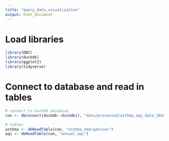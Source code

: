 ```yaml
---
title: "query_data_visualization"
output: html_document
---
```


# Load libraries
```r
library(DBI)
library(duckdb)
library(ggplot2)
library(tidyverse)
```

# Connect to database and read in tables
```r
# connect to DuckDB database
con <- dbConnect(duckdb::duckdb(), "data/processed/asthma_aqi_data_2020_2022.duckdb")

# tables
asthma <- dbReadTable(con, "asthma_emergencies")
aqi <- dbReadTable(con, "annual_aqi")
```

```r


```

